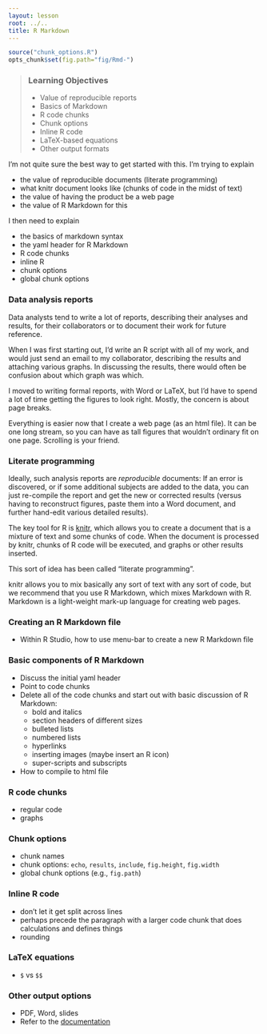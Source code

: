 ```yaml
---
layout: lesson
root: ../..
title: R Markdown
---
```


```r
source("chunk_options.R")
opts_chunk$set(fig.path="fig/Rmd-")
```


> ### Learning Objectives {.objectives}
>
> * Value of reproducible reports
> * Basics of Markdown
> * R code chunks
> * Chunk options
> * Inline R code
> * LaTeX-based equations
> * Other output formats


I'm not quite sure the best way to get started with this. I'm trying
to explain

- the value of reproducible documents (literate programming)
- what knitr document looks like (chunks of code in the midst of text)
- the value of having the product be a web page
- the value of R Markdown for this

I then need to explain

- the basics of markdown syntax
- the yaml header for R Markdown
- R code chunks
- inline R
- chunk options
- global chunk options


### Data analysis reports

Data analysts tend to write a lot of reports, describing their
analyses and results, for their collaborators or to document their
work for future reference.

When I was first starting out, I'd write an R script with all of my
work, and would just send an email to my collaborator, describing the
results and attaching various graphs. In discussing the results, there
would often be confusion about which graph was which.

I moved to writing formal reports, with Word or LaTeX, but I'd have to
spend a lot of time getting the figures to look right. Mostly, the
concern is about page breaks.

Everything is easier now that I create a web page (as an html
file). It can be one long stream, so you can have as tall figures that
wouldn't ordinary fit on one page. Scrolling is your friend.


### Literate programming

Ideally, such analysis reports are _reproducible_ documents: If an
error is discovered, or if some additional subjects are added to the
data, you can just re-compile the report and get the new or corrected
results (versus having to reconstruct figures, paste them into
a Word document, and further hand-edit various detailed results).

The key tool for R is [knitr](http://yihui.name/knitr/), which allows
you to create a document that is a mixture of text and some chunks of
code. When the document is processed by knitr, chunks of R code will
be executed, and graphs or other results inserted.

This sort of idea has been called "literate programming".

knitr allows you to mix basically any sort of text with any sort of
code, but we recommend that you use R Markdown, which mixes Markdown
with R. Markdown is a light-weight mark-up language for creating web
pages.


### Creating an R Markdown file

- Within R Studio, how to use menu-bar to create a new R Markdown file

### Basic components of R Markdown

- Discuss the initial yaml header
- Point to code chunks
- Delete all of the code chunks and start out with basic discussion of
  R Markdown:
  - bold and italics
  - section headers of different sizes
  - bulleted lists
  - numbered lists
  - hyperlinks
  - inserting images (maybe insert an R icon)
  - super-scripts and subscripts
- How to compile to html file

### R code chunks

- regular code
- graphs

### Chunk options

- chunk names
- chunk options: `echo`, `results`, `include`, `fig.height`, `fig.width`
- global chunk options (e.g., `fig.path`)

### Inline R code

- don't let it get split across lines
- perhaps precede the paragraph with a larger code chunk that does
  calculations and defines things
- rounding

### LaTeX equations

- `$` vs `$$`

### Other output options

- PDF, Word, slides
- Refer to the [documentation](http://rmarkdown.rstudio.com/)
